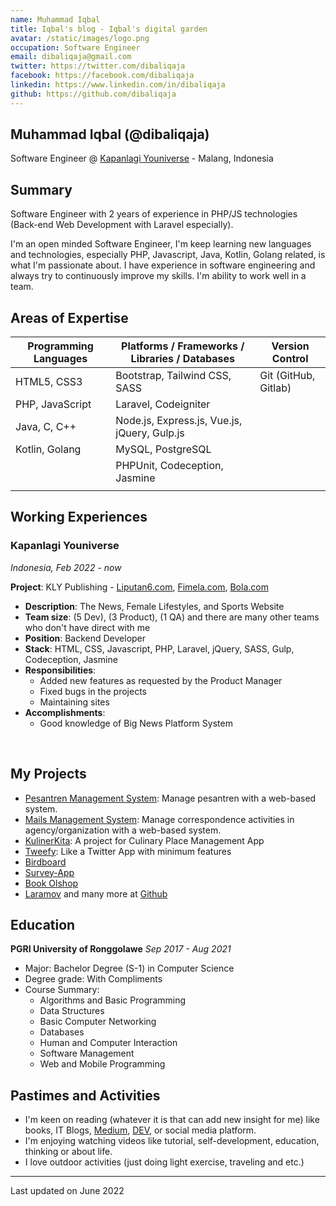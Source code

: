 ```yaml
---
name: Muhammad Iqbal
title: Iqbal's blog - Iqbal's digital garden
avatar: /static/images/logo.png
occupation: Software Engineer
email: dibaliqaja@gmail.com
twitter: https://twitter.com/dibaliqaja
facebook: https://facebook.com/dibaliqaja
linkedin: https://www.linkedin.com/in/dibaliqaja
github: https://github.com/dibaliqaja
---
```


## Muhammad Iqbal (@dibaliqaja)

Software Engineer @ [Kapanlagi Youniverse](https://kly.id) - Malang, Indonesia

## Summary

Software Engineer with 2 years of experience in PHP/JS technologies 
(Back-end Web Development with Laravel especially).

I'm an open minded  Software Engineer,
I'm keep learning new languages and technologies, especially PHP, Javascript, Java, Kotlin, Golang related, is what I'm passionate about.
I have experience in software engineering and always try to continuously improve my skills.
I'm ability to work well in a team.

## Areas of Expertise

| Programming Languages           | Platforms / Frameworks / Libraries / Databases       | Version Control        |
| ------------------------------- | -----------------------------------------------------|------------------------|
| HTML5, CSS3                     | Bootstrap, Tailwind CSS, SASS                        | Git (GitHub, Gitlab)   |
| PHP, JavaScript                 | Laravel, Codeigniter                                 |                        |
| Java, C, C++                    | Node.js, Express.js, Vue.js, jQuery, Gulp.js         |                        |
| Kotlin, Golang                  | MySQL, PostgreSQL                                    |                        | 
|                                 | PHPUnit, Codeception, Jasmine                        |                        |
|                                 |                                                      |                        |

## Working Experiences

### Kapanlagi Youniverse

_Indonesia, Feb 2022 - now_

**Project**: KLY Publishing - [Liputan6.com](https://liputan6.com), [Fimela.com](https://fimela.com), [Bola.com](https://bola.com)

- **Description**: The News, Female Lifestyles, and Sports Website
- **Team size**: (5 Dev), (3 Product), (1 QA) and there are many other teams who don't have direct with me
- **Position**: Backend Developer
- **Stack**: HTML, CSS, Javascript, PHP, Laravel, jQuery, SASS, Gulp, Codeception, Jasmine
- **Responsibilities**:
  - Added new features as requested by the Product Manager
  - Fixed bugs in the projects
  - Maintaining sites
- **Accomplishments**:
  - Good knowledge of Big News Platform System

<br />

## My Projects

- [Pesantren Management System](https://github.com/dibaliqaja/pesantren-cms): Manage pesantren with a web-based system.
- [Mails Management System](https://github.com/dibaliqaja/surat_management): Manage correspondence activities in agency/organization with a web-based system.
- [KulinerKita](https://github.com/dibaliqaja/kulinerkita): A project for Culinary Place Management App
- [Tweefy](https://github.com/dibaliqaja/tweefy): Like a Twitter App with minimum features
- [Birdboard](https://github.com/dibaliqaja/birdboard)
- [Survey-App](https://github.com/dibaliqaja/survey_app)
- [Book Olshop](https://github.com/dibaliqaja/laravue_book)
- [Laramov](https://github.com/dibaliqaja/laramov)
and many more at [Github](https://github.com/dibaliqaja)

## Education

**PGRI University of Ronggolawe**
_Sep 2017 - Aug 2021_

- Major: Bachelor Degree (S-1) in Computer Science
- Degree grade: With Compliments
- Course Summary: 
  - Algorithms and Basic Programming
  - Data Structures
  - Basic Computer Networking
  - Databases
  - Human and Computer Interaction
  - Software Management
  - Web and Mobile Programming

## Pastimes and Activities

- I'm keen on reading (whatever it is that can add new insight for me) like books, IT Blogs, [Medium](https://medium.com/), [DEV](https://dev.to/), or social media platform.
- I'm enjoying watching videos like tutorial, self-development, education, thinking or about life.
- I love outdoor activities (just doing light exercise, traveling and etc.)

---

Last updated on June 2022
